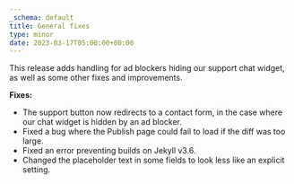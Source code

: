 ```yaml
---
_schema: default
title: General fixes
type: minor
date: 2023-03-17T05:00:00+00:00
---
```


This release adds handling for ad blockers hiding our support chat widget, as well as some other fixes and improvements.

**Fixes:**

* The support button now redirects to a contact form, in the case where our chat widget is hidden by an ad blocker. 
* Fixed a bug where the Publish page could fail to load if the diff was too large.
* Fixed an error preventing builds on Jekyll v3.6.
* Changed the placeholder text in some fields to look less like an explicit setting.